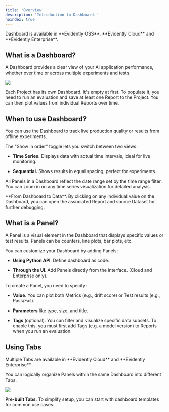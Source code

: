 ```yaml
---
title: 'Overview'
description: 'Introduction to Dashboard.'
noindex: true
---
```


<Check>
  Dashboard is available in **Evidently OSS**, **Evidently Cloud** and **Evidently Enterprise**.
</Check>

## What is a Dashboard?

A Dashboard provides a clear view of your AI application performance, whether over time or across multiple experiments and tests.

![](/images/dashboard_llm_light.png)

Each Project has its own Dashboard. It's empty at first. To populate it, you need to run an evaluation and save at least one Report to the Project. You can then plot values from individual Reports over time.

## When to use Dashboard?

You can use the Dashboard to track live production quality or results from offline experiments.

The "Show in order" toggle lets you switch between two views:

* **Time Series.** Displays data with actual time intervals, ideal for live monitoring.

* **Sequential.** Shows results in equal spacing, perfect for experiments.

All Panels in a Dashboard reflect the date range set by the time range filter. You can zoom in on any time series visualization for detailed analysis.

<Tip>
  **From Dashboard to Data**. By clicking on any individual value on the Dashboard, you can open the associated Report and source Dataset for further debugging.
</Tip>

## What is a Panel?

A Panel is a visual element in the Dashboard that displays specific values or test results. Panels can be counters, line plots, bar plots, etc.

You can customize your Dashboard by adding Panels:

* **Using Python API**. Define dashboard as code.

* **Through the UI**. Add Panels directly from the interface. (Cloud and Enterprise only).

To create a Panel, you need to specify:

* **Value**. You can plot both Metrics (e.g., drift score) or Test results (e.g., Pass/Fail).

* **Parameters** like type, size, and title.

* **Tags** (optional). You can filter and visualize specific data subsets. To enable this, you must first add Tags (e.g. a model version) to Reports when you run an evaluation.

## Using Tabs

<Check>
  Multiple Tabs are available in **Evidently Cloud** and **Evidently Enterprise**.
</Check>

You can logically organize Panels within the same Dashboard into different Tabs.

![](/images/dashboard_llm_tabs.gif)

**Pre-built Tabs**. To simplify setup, you can start with dashboard templates for common use cases.